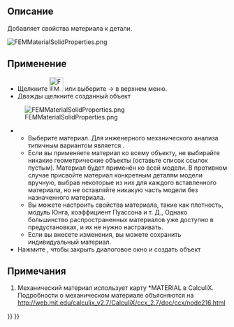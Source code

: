 <languages/>

{{Docnav/ru
|[[FEM_Analysis/ru|Analysis container]]
|[[FEM_MaterialFluid/ru|Текучий материал]]
|[[FEM_Workbench/ru|FEM]]
|IconL=FEM_Analysis.svg
|IconR=FEM_MaterialFluid.svg
|IconC=Workbench_FEM.svg
}}

<div class="mw-translate-fuzzy">
{{GuiCommand/ru
|Name=FEM MaterialSolid
|Name/ru=FEM MaterialSolid 
|MenuLocation=Model → Materials → Material for solid
|Workbenches=[[FEM_Workbench/ru|FEM]]
|Shortcut={{KEY|M}} {{KEY|M}}
|SeeAlso=[[FEM_tutorial/ru|FEM tutorial]]
}}
</div>

<span id="Description"></span>
==Описание==

<div class="mw-translate-fuzzy">
Добавляет свойства материала к детали.
</div>

[[File:FEMMaterialSolidProperties.png]]
{{Caption|Внешний вид панели материалов верстака МКЭ}}

<span id="Usage"></span>
==Применение==

<div class="mw-translate-fuzzy">
* Щелкните [[Image:FEM_MaterialSolid.svg|32px]] или выберите {{KEY|Model}} → {{KEY|[[Image:FEM_MaterialSolid.svg|32px]] FEM material for solid}} в верхнем меню.
* Дважды щелкните созданный объект {{KEY|[[Image:FEM_MaterialSolid.svg|32px]] SolidMaterial}}
[[File:FEMMaterialSolidProperties.png]]
** Выберите материал. Для инженерного механического анализа типичным вариантом является {{KEY|CalculiX-Steel}}.
** Если вы применяете материал ко всему объекту, не выбирайте никакие геометрические объекты (оставьте список ссылок пустым). Материал будет применён ко всей модели. В противном случае присвойте материал конкретным деталям модели вручную, выбрав некоторые из них для каждого вставленного материала, но не оставляйте никакую часть модели без назначенного материала.
** Вы можете настроить свойства материала, такие как плотность, модуль Юнга, коэффициент Пуассона и т. Д., Однако большинство распространенных материалов уже доступно в предустановках, и их не нужно настраивать.
** Если вы внесете изменения, вы можете сохранить индивидуальный материал.
* Нажмите {{KEY|Close}}, чтобы закрыть диалоговое окно и создать объект {{KEY|[[Image:FEM_MaterialSolid.svg|32px]] SolidMaterial}}
</div>

<span id="Notes"></span>
==Примечания==

<div class="mw-translate-fuzzy">
# Механический материал использует карту *MATERIAL в CalculiX. Подробности о механическом материале объясняются на http://web.mit.edu/calculix_v2.7/CalculiX/ccx_2.7/doc/ccx/node216.html
</div>


{{Docnav/ru
|[[FEM_Analysis/ru|Analysis container]]
|[[FEM_MaterialFluid/ru|Текучий материал]]
|[[FEM_Workbench/ru|FEM]]
|IconL=FEM_Analysis.svg
|IconR=FEM_MaterialFluid.svg
|IconC=Workbench_FEM.svg
}}

{{FEM_Tools_navi{{#translation:}}}}
{{Userdocnavi{{#translation:}}}}
{{clear}}